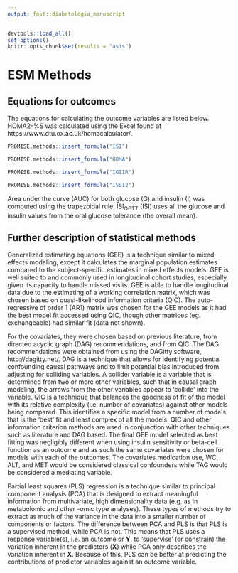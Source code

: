 ```yaml
---
output: fost::diabetologia_manuscript
---
```


```r
devtools::load_all()
set_options()
knitr::opts_chunk$set(results = "asis")
```

# ESM Methods

## Equations for outcomes

The equations for calculating the outcome variables are listed below. HOMA2-%S was 
calculated using the Excel found at https://www.dtu.ox.ac.uk/homacalculator/.

```r
PROMISE.methods::insert_formula("ISI")
```

```r
PROMISE.methods::insert_formula("HOMA")
```

```r
PROMISE.methods::insert_formula("IGIIR")
```

```r
PROMISE.methods::insert_formula("ISSI2")
```

Area under the curve (AUC) for both glucose (G) and insulin (I) was computed
using the trapezoidal rule. ISI~OGTT~ (ISI) uses all the glucose and insulin
values from the oral glucose tolerance (the overall mean).

## Further description of statistical methods

Generalized estimating equations (GEE) is a technique similar to mixed effects 
modeling, except it calculates the marginal population estimates compared to the
subject-specific estimates in mixed effects models. GEE is well suited to and
commonly used in longitudinal cohort studies, especially given its capacity to
handle missed visits. GEE is able to handle longitudinal data due to the
estimating of a working correlation matrix, which was chosen based on
quasi-likelihood information criteria (QIC). The auto-regressive of order 1
(AR1) matrix was chosen for the GEE models as it had the best model fit accessed
using QIC, though other matrices (eg. exchangeable) had similar fit (data not
shown).

For the covariates, they were chosen based on previous literature, from 
directed acyclic graph (DAG) recommendations, and from QIC. The DAG
recommendations were obtained from using the DAGitty software,
http://dagitty.net/. DAG is a technique that allows for identifying potential
confounding causal pathways and to limit potential bias introduced from
adjusting for colliding variables. A collider variable is a variable that is
determined from two or more other variables, such that in causal graph modeling,
the arrows from the other variables appear to 'collide' into the variable. QIC 
is a technique that balances the goodness of fit of the model with its relative
complexity (i.e. number of covariates) against other models being compared. This
identifies a specific model from a number of models that is the 'best' fit and
least complex of all the models. QIC and other information criterion methods are
used in conjunction with other techniques such as literature and DAG based. The 
final GEE model selected as best fitting was negligibly different when using 
insulin sensitivity or beta-cell function as an outcome and as such the same 
covariates were chosen for models with each of the outcomes. The covariates
medication use, WC, ALT, and MET would be considered classical confounders while
TAG would be considered a mediating variable.

Partial least squares (PLS) regression is a technique similar to principal
component analysis (PCA) that is designed to extract meaningful information from
multivariate, high dimensionality data (e.g. as in metabolomic and other -omic type 
analyses). These types of methods try to extract as much of the variance in the 
data into a smaller number of components or factors. The difference between PCA 
and PLS is that PLS is a supervised method, while PCA is not. This means that
PLS uses a response variable(s), i.e. an outcome or **Y**, to 'supervise' (or
constrain) the variation inherent in the predictors (**X**) while PCA only
describes the variation inherent in **X**. Because of this, PLS can be better at
predicting the contributions of predictor variables against an outcome variable.

